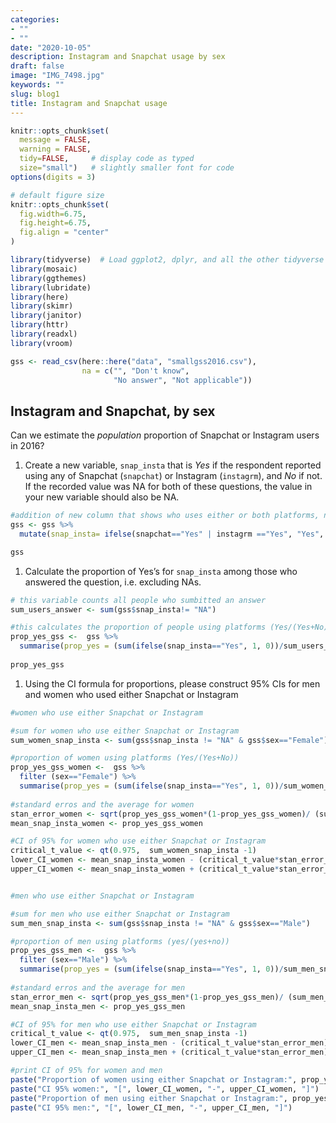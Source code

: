 ```yaml
---
categories:
- ""
- ""
date: "2020-10-05"
description: Instagram and Snapchat usage by sex
draft: false
image: "IMG_7498.jpg"
keywords: ""
slug: blog1
title: Instagram and Snapchat usage
---
```


```r
knitr::opts_chunk$set(
  message = FALSE, 
  warning = FALSE, 
  tidy=FALSE,     # display code as typed
  size="small")   # slightly smaller font for code
options(digits = 3)

# default figure size
knitr::opts_chunk$set(
  fig.width=6.75, 
  fig.height=6.75,
  fig.align = "center"
)
```


```r
library(tidyverse)  # Load ggplot2, dplyr, and all the other tidyverse packages
library(mosaic)
library(ggthemes)
library(lubridate)
library(here)
library(skimr)
library(janitor)
library(httr)
library(readxl)
library(vroom)
```


```r

gss <- read_csv(here::here("data", "smallgss2016.csv"), 
                na = c("", "Don't know",
                       "No answer", "Not applicable"))
```


## Instagram and Snapchat, by sex

Can we estimate the *population* proportion of Snapchat or Instagram users in 2016?

1. Create a  new variable, `snap_insta` that is *Yes* if the respondent reported using any of Snapchat (`snapchat`) or Instagram (`instagrm`), and *No* if not. If the recorded value was NA for both of these questions, the value in your new variable should also be NA.

```r
#addition of new column that shows who uses either or both platforms, none, or didnt proivde data (Yes, No, NA)
gss <- gss %>% 
  mutate(snap_insta= ifelse(snapchat=="Yes" | instagrm =="Yes", "Yes", ifelse(snapchat== "NA" & instagrm== "NA", "NA", "No")))

gss
```

1. Calculate the proportion of Yes’s for `snap_insta` among those who answered the question, i.e. excluding NAs.

```r
# this variable counts all people who sumbitted an answer 
sum_users_answer <- sum(gss$snap_insta!= "NA")

#this calculates the proportion of people using platforms (Yes/(Yes+No))
prop_yes_gss <-  gss %>% 
  summarise(prop_yes = (sum(ifelse(snap_insta=="Yes", 1, 0))/sum_users_answer))
                        
prop_yes_gss
```

1. Using the CI formula for proportions, please construct 95% CIs for men and women who used either Snapchat or Instagram

```r

#women who use either Snapchat or Instagram

#sum for women who use either Snapchat or Instagram
sum_women_snap_insta <- sum(gss$snap_insta != "NA" & gss$sex=="Female") 

#proportion of women using platforms (Yes/(Yes+No))
prop_yes_gss_women <-  gss %>% 
  filter (sex=="Female") %>%
  summarise(prop_yes = (sum(ifelse(snap_insta=="Yes", 1, 0))/sum_women_snap_insta))
                        
#standard erros and the average for women 
stan_error_women <- sqrt(prop_yes_gss_women*(1-prop_yes_gss_women)/ (sum_women_snap_insta))
mean_snap_insta_women <- prop_yes_gss_women 

#CI of 95% for women who use either Snapchat or Instagram
critical_t_value <- qt(0.975,  sum_women_snap_insta -1)
lower_CI_women <- mean_snap_insta_women - (critical_t_value*stan_error_women)
upper_CI_women <- mean_snap_insta_women + (critical_t_value*stan_error_women)


#men who use either Snapchat or Instagram

#sum for men who use either Snapchat or Instagram
sum_men_snap_insta <- sum(gss$snap_insta != "NA" & gss$sex=="Male") 

#proportion of men using platforms (yes/(yes+no))
prop_yes_gss_men <-  gss %>% 
  filter (sex=="Male") %>%
  summarise(prop_yes = (sum(ifelse(snap_insta=="Yes", 1, 0))/sum_men_snap_insta))
                        
#standard erros and the average for men 
stan_error_men <- sqrt(prop_yes_gss_men*(1-prop_yes_gss_men)/ (sum_men_snap_insta))
mean_snap_insta_men <- prop_yes_gss_men

#CI of 95% for men who use either Snapchat or Instagram
critical_t_value <- qt(0.975,  sum_men_snap_insta -1)
lower_CI_men <- mean_snap_insta_men - (critical_t_value*stan_error_men)
upper_CI_men <- mean_snap_insta_men + (critical_t_value*stan_error_men)

#print CI of 95% for women and men
paste("Proportion of women using either Snapchat or Instagram:", prop_yes_gss_women)
paste("CI 95% women:", "[", lower_CI_women, "-", upper_CI_women, "]")
paste("Proportion of men using either Snapchat or Instagram:", prop_yes_gss_men)
paste("CI 95% men:", "[", lower_CI_men, "-", upper_CI_men, "]")
```